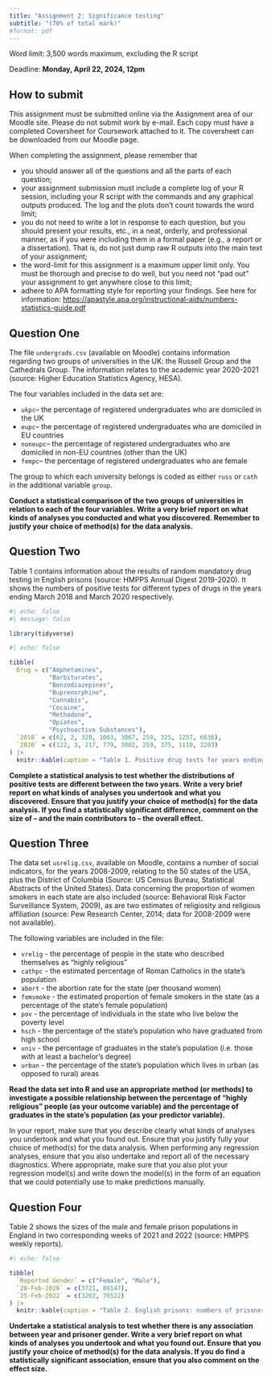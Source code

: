 ```yaml
---
title: "Assignment 2: Significance testing"
subtitle: "(70% of total mark)"
#format: pdf
---
```

 
Word limit: 3,500 words maximum, excluding the R script

Deadline: **Monday, April 22, 2024, 12pm**

## How to submit

This assignment must be submitted online via the Assignment area of our Moodle site. Please do not submit work by e-mail. Each copy must have a completed Coversheet for Coursework attached to it. The coversheet can be downloaded from our Moodle page.

When completing the assignment, please remember that

*	you should answer all of the questions and all the parts of each question;
*	your assignment submission must include a complete log of your R session, including your R script with the commands and any graphical outputs produced. The log and the plots don’t count towards the word limit;
*	you do not need to write a lot in response to each question, but you should present your results, etc., in a neat, orderly, and professional manner, as if you were including them in a formal paper (e.g., a report or a dissertation).  That is, do not just dump raw R outputs into the main text of your assignment;
*	the word-limit for this assignment is a maximum upper limit only. You must be thorough and precise to do well, but you need not "pad out" your assignment to get anywhere close to this limit;
*	adhere to APA formatting style for reporting your findings. See here for information: [https://apastyle.apa.org/instructional-aids/numbers-statistics-guide.pdf](https://apastyle.apa.org/instructional-aids/numbers-statistics-guide.pdf)

## Question One

The file `undergrads.csv` (available on Moodle) contains information regarding two groups of universities in the UK: the Russell Group and the Cathedrals Group. The information relates to the academic year 2020-2021 (source: Higher Education Statistics Agency, HESA).

The four variables included in the data set are:

* `ukpc`– the percentage of registered undergraduates who are domiciled in the UK
* `eupc`– the percentage of registered undergraduates who are domiciled in EU countries
* `noneupc`– the percentage of registered undergraduates who are domiciled in non-EU countries (other than the UK)
* `fempc`– the percentage of registered undergraduates who are female

The group to which each university belongs is coded as either `russ` or `cath` in the additional variable `group`.

__Conduct a statistical comparison of the two groups of universities in relation to each of the four variables. Write a very brief report on what kinds of analyses you conducted and what you discovered. Remember to justify your choice of method(s) for the data analysis.__

## Question Two

Table 1 contains information about the results of random mandatory drug testing in English prisons (source: HMPPS Annual Digest 2019-2020). It shows the numbers of positive tests for different types of drugs in the years ending March 2018 and March 2020 respectively.

```r
#| echo: false
#| message: false

library(tidyverse)
```


```r
#| echo: false

tibble(
  Drug = c("Amphetamines", 
           "Barbiturates",
           "Benzodiazepines",
           "Buprenorphine",
           "Cannabis",
           "Cocaine",
           "Methadone",
           "Opiates",
           "Psychoactive Substances"),
  `2018` = c(62, 2, 320, 1063, 3067, 259, 325, 1257, 6636),
  `2020` = c(122, 3, 217, 779, 3082, 259, 375, 1110, 2203)
) |> 
  knitr::kable(caption = "Table 1. Positive drug tests for years ending March 2018 and March 2020")

```

__Complete a statistical analysis to test whether the distributions of positive tests are different between the two years. Write a very brief report on what kinds of analyses you undertook and what you discovered. Ensure that you justify your choice of method(s) for the data analysis. If you find a statistically significant difference, comment on the size of – and the main contributors to – the overall effect.__

## Question Three

The data set `usrelig.csv`, available on Moodle, contains a number of social indicators, for the years 2008-2009, relating to the 50 states of the USA, plus the District of Columbia (Source: US Census Bureau, Statistical Abstracts of the United States). Data concerning the proportion of women smokers in each state are also included (source: Behavioral Risk Factor Surveillance System, 2009), as are two estimates of religiosity and religious affiliation (source: Pew Research Center, 2014; data for 2008-2009 were not available).

The following variables are included in the file:

* `vrelig` - the percentage of people in the state who described themselves as “highly religious”
* `cathpc` - the estimated percentage of Roman Catholics in the state’s population
* `abort` - the abortion rate for the state (per thousand women)
* `femsmoke` - the estimated proportion of female smokers in the state (as a percentage of the state’s female population)
* `pov` - the percentage of individuals in the state who live below the poverty level
* `hsch` - the percentage of the state’s population who have graduated from high school
* `univ` - the percentage of graduates in the state’s population (i.e. those with at least a bachelor’s degree)
* `urban` - the percentage of the state’s population which lives in urban (as opposed to rural) areas

__Read the data set into R and use an appropriate method (or methods) to investigate a possible relationship between the percentage of "highly religious" people (as your outcome variable) and the percentage of graduates in the state’s population (as your predictor variable).__

In your report, make sure that you describe clearly what kinds of analyses you undertook and what you found out. Ensure that you justify fully your choice of method(s) for the data analysis. When performing any regression analyses, ensure that you also undertake and report all of the necessary diagnostics. Where appropriate, make sure that you also plot your regression model(s) and write down the model(s) in the form of an equation that we could potentially use to make predictions manually.

## Question Four

Table 2 shows the sizes of the male and female prison populations in England in two corresponding weeks of 2021 and 2022 (source: HMPPS weekly reports).

```r
#| echo: false

tibble(
  `Reported Gender` = c("Female", "Male"),
  `28-Feb-2020` = c(3721, 80147),
  `25-Feb-2022` = c(3202, 76522)
) |> 
  knitr::kable(caption = "Table 2. English prisons: numbers of prisoners by gender in corresponding weeks of 2020 and 2022")

```

__Undertake a statistical analysis to test whether there is any association between year and prisoner gender. Write a very brief report on what kinds of analyses you undertook and what you found out. Ensure that you justify your choice of method(s) for the data analysis. If you do find a statistically significant association, ensure that you also comment on the effect size.__


